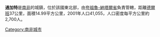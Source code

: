'''通加特'''是[[南非|南非]]的城鎮，位於該國東北部，由[[夸祖魯-納塔爾省|夸祖魯-納塔爾省]]負責管轄，距離[[德爾班|德爾班]]37公里，面積14.99平方公里，2001年人口41,055，人口密度每平方公里約2,700人。

{{SouthAfrica-geo-stub}}
[[Category:南非城市|Category:南非城市]]